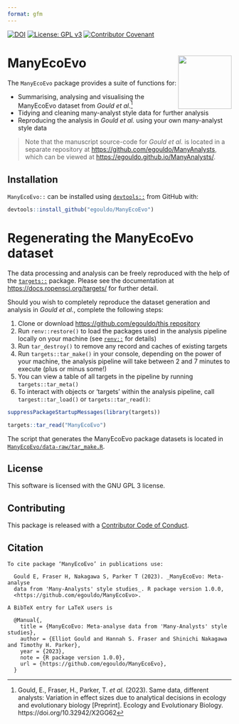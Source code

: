```yaml
---
format: gfm
---
```


[![DOI](https://zenodo.org/badge/DOI/10.5281/zenodo.10046153.svg)](https://doi.org/10.5281/zenodo.10046153) [![License: GPL v3](https://img.shields.io/badge/License-GPLv3-blue.svg)](https://www.gnu.org/licenses/gpl-3.0) [![Contributor Covenant](https://img.shields.io/badge/Contributor%20Covenant-2.1-4baaaa.svg)](code_of_conduct.md)

# ManyEcoEvo <img src="man/figures/logo.png" align="right" width="120"/>

The `ManyEcoEvo` package provides a suite of functions for:

-   Summarising, analysing and visualising the ManyEcoEvo dataset from *Gould et al.*[^1]
-   Tidying and cleaning many-analyst style data for further analysis
-   Reproducing the analysis in *Gould et al.* using your own many-analyst style data

[^1]: Gould, E., Fraser, H., Parker, T. *et al.* (2023). Same data, different analysts: Variation in effect sizes due to analytical decisions in ecology and evolutionary biology \[Preprint\]. Ecology and Evolutionary Biology. https://doi.org/10.32942/X2GG62

> Note that the manuscript source-code for *Gould et al.* is located in a separate repository at <https://github.com/egouldo/ManyAnalysts>, which can be viewed at <https://egouldo.github.io/ManyAnalysts/>.

## Installation

`ManyEcoEvo::` can be installed using [`devtools::`](https://devtools.r-lib.org) from GitHub with:

```r
devtools::install_github("egouldo/ManyEcoEvo")
```

# Regenerating the ManyEcoEvo dataset

The data processing and analysis can be freely reproduced with the help of the [`targets::`](https://github.com/ropensci/targets) package. Please see the documentation at <https://docs.ropensci.org/targets/> for further detail.

Should you wish to completely reproduce the dataset generation and analysis in *Gould et al.*, complete the following steps:

1.  Clone or download [https://github.com/egouldo/this repository](https://github.com/egouldo/ManyEcoEvo)
2.  Run `renv::restore()` to load the packages used in the analysis pipeline locally on your machine (see [`renv::`](https://rstudio.github.io/renv/index.html) for details)
3.  Run `tar_destroy()` to remove any record and caches of existing targets
4.  Run `targets::tar_make()` in your console, depending on the power of your machine, the analysis pipeline will take between 2 and 7 minutes to execute (plus or minus some!)
5.  You can view a table of all targets in the pipeline by running `targets::tar_meta()`
6.  To interact with objects or 'targets' within the analysis pipeline, call `targest::tar_load()` or `targets::tar_read()`:

```r
suppressPackageStartupMessages(library(targets))
```

```r
targets::tar_read("ManyEcoEvo")
```

The script that generates the ManyEcoEvo package datasets is located in [`ManyEcoEvo/data-raw/tar_make.R`](https://github.com/egouldo/ManyEcoEvo/blob/main/data-raw/tar_make.R).

## License

This software is licensed with the GNU GPL 3 license.

## Contributing

This package is released with a [Contributor Code of Conduct](https://github.com/egouldo/ManyEcoEvo/blob/aa2b9dcb6462f35ce873418e0b9c9697cf0b2f24/CODE_OF_CONDUCT.md).

## Citation

```         
To cite package ‘ManyEcoEvo’ in publications use:

  Gould E, Fraser H, Nakagawa S, Parker T (2023). _ManyEcoEvo: Meta-analyse
  data from 'Many-Analysts' style studies_. R package version 1.0.0,
  <https://github.com/egouldo/ManyEcoEvo>.

A BibTeX entry for LaTeX users is

  @Manual{,
    title = {ManyEcoEvo: Meta-analyse data from 'Many-Analysts' style studies},
    author = {Elliot Gould and Hannah S. Fraser and Shinichi Nakagawa and Timothy H. Parker},
    year = {2023},
    note = {R package version 1.0.0},
    url = {https://github.com/egouldo/ManyEcoEvo},
  }
```
